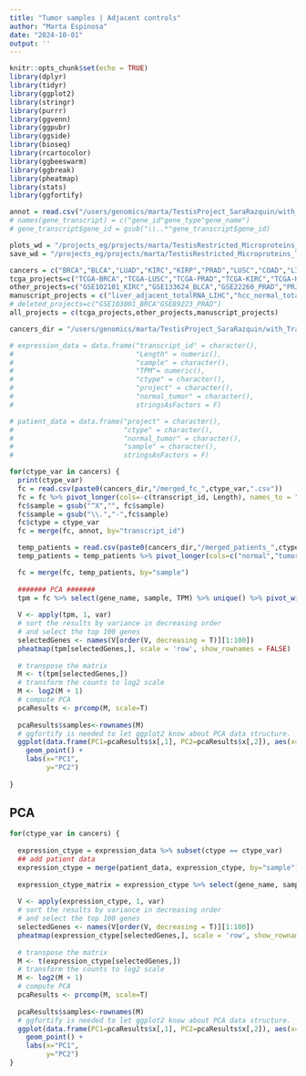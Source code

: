 ```yaml
---
title: "Tumor samples | Adjacent controls"
author: "Marta Espinosa"
date: "2024-10-01"
output: ''
---
```


```r
knitr::opts_chunk$set(echo = TRUE)
library(dplyr)
library(tidyr)
library(ggplot2)
library(stringr)
library(purrr)
library(ggvenn)
library(ggpubr)
library(ggside)
library(bioseq)
library(rcartocolor)
library(ggbeeswarm)
library(ggbreak)
library(pheatmap)
library(stats)
library(ggfortify)

annot = read.csv("/users/genomics/marta/TestisProject_SaraRazquin/with_TranscriptomeReconstruction/human/newReference_Resconstructed/1transcript_1gene.reconstructed.csv")
# names(gene_transcript) = c("gene_id"gene_type"gene_name")
# gene_transcript$gene_id = gsub("\\..*"gene_transcript$gene_id)

plots_wd = "/projects_eg/projects/marta/TestisRestricted_Microproteins_TSA/with_TranscriptomeReconstruction/Q0_TumorAdjacent/human/plots"
save_wd = "/projects_eg/projects/marta/TestisRestricted_Microproteins_TSA/with_TranscriptomeReconstruction/Q0_TumorAdjacent/human"

cancers = c("BRCA","BLCA","LUAD","KIRC","KIRP","PRAD","LUSC","COAD","LIHC")
tcga_projects=c("TCGA-BRCA","TCGA-LUSC","TCGA-PRAD","TCGA-KIRC","TCGA-KIRP","TCGA-LUAD","TCGA-BLCA")#,"TCGA-LIHC"]
other_projects=c("GSE102101_KIRC","GSE133624_BLCA","GSE22260_PRAD","PRJEB2449_PRAD","SRP238334_KIRC","GSE214846_LIHC","GSE229705_LUAD","TCGA_COAD","SRP107326_COAD")
manuscript_projects = c("liver_adjacent_totalRNA_LIHC","hcc_normal_totalRNA_LIHC","GSE193567_LIHC","LIHC_TCGA_LIHC")
# deleted_projects=c("GSE103001_BRCA"GSE89223_PRAD")
all_projects = c(tcga_projects,other_projects,manuscript_projects)

cancers_dir = "/users/genomics/marta/TestisProject_SaraRazquin/with_TranscriptomeReconstruction/cancers"
```

```r
# expression_data = data.frame("transcript_id" = character(),
#                              "Length" = numeric(),
#                              "sample" = character(),
#                              "TPM"= numeric(),
#                              "ctype" = character(),
#                              "project" = character(),
#                              "normal_tumor" = character(),
#                              stringsAsFactors = F)

# patient_data = data.frame("project" = character(),
#                           "ctype" = character(),
#                           "normal_tumor" = character(),
#                           "sample" = character(),
#                           stringsAsFactors = F)

for(ctype_var in cancers) {
  print(ctype_var)
  fc = read.csv(paste0(cancers_dir,"/merged_fc_",ctype_var,".csv"))
  fc = fc %>% pivot_longer(cols=-c(transcript_id, Length), names_to = "sample", values_to = "TPM")
  fc$sample = gsub("^X","", fc$sample)
  fc$sample = gsub("\\.","-",fc$sample)
  fc$ctype = ctype_var
  fc = merge(fc, annot, by="transcript_id")

  temp_patients = read.csv(paste0(cancers_dir,"/merged_patients_",ctype_var,".csv"))
  temp_patients = temp_patients %>% pivot_longer(cols=c("normal","tumor"), names_to = "normal_tumor", values_to = "sample")

  fc = merge(fc, temp_patients, by="sample")
  
  ####### PCA #######
  tpm = fc %>% select(gene_name, sample, TPM) %>% unique() %>% pivot_wider(names_from = "sample", values_from = "TPM")
  
  V <- apply(tpm, 1, var)
  # sort the results by variance in decreasing order 
  # and select the top 100 genes 
  selectedGenes <- names(V[order(V, decreasing = T)][1:100])
  pheatmap(tpm[selectedGenes,], scale = 'row', show_rownames = FALSE)
  
  # transpose the matrix
  M <- t(tpm[selectedGenes,])
  # transform the counts to log2 scale
  M <- log2(M + 1)
  # compute PCA
  pcaResults <- prcomp(M, scale=T)
  
  pcaResults$samples<-rownames(M)
  # ggfortify is needed to let ggplot2 know about PCA data structure.
  ggplot(data.frame(PC1=pcaResults$x[,1], PC2=pcaResults$x[,2]), aes(x=PC1, y=PC2, color=normal_tumor)) +
    geom_point() +
    labs(x="PC1",
         y="PC2")
    
}
```

## PCA


```r
for(ctype_var in cancers) {
  
  expression_ctype = expression_data %>% subset(ctype == ctype_var)
  ## add patient data
  expression_ctype = merge(patient_data, expression_ctype, by="sample")
  
  expression_ctype_matrix = expression_ctype %>% select(gene_name, sample, TPM) %>% unique() %>% pivot_wider(names_from = "sample", values_from = "TPM")
  
  V <- apply(expression_ctype, 1, var)
  # sort the results by variance in decreasing order 
  # and select the top 100 genes 
  selectedGenes <- names(V[order(V, decreasing = T)][1:100])
  pheatmap(expression_ctype[selectedGenes,], scale = 'row', show_rownames = FALSE)
  
  # transpose the matrix
  M <- t(expression_ctype[selectedGenes,])
  # transform the counts to log2 scale
  M <- log2(M + 1)
  # compute PCA
  pcaResults <- prcomp(M, scale=T)
  
  pcaResults$samples<-rownames(M)
  # ggfortify is needed to let ggplot2 know about PCA data structure.
  ggplot(data.frame(PC1=pcaResults$x[,1], PC2=pcaResults$x[,2]), aes(x=PC1, y=PC2, color=normal_tumor)) +
    geom_point() +
    labs(x="PC1",
         y="PC2")
}
```


